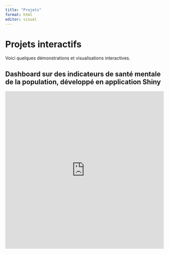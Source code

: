 ---
title: "Projets"
format: html
editor: visual
---

# Projets interactifs

Voici quelques démonstrations et visualisations interactives.

## Dashboard sur des indicateurs de santé mentale de la population, développé en application Shiny

<iframe src="https://pierre-smith.shinyapps.io/sante_mentale_wallonie/" width="100%" height="500" frameborder="0">

</iframe>
